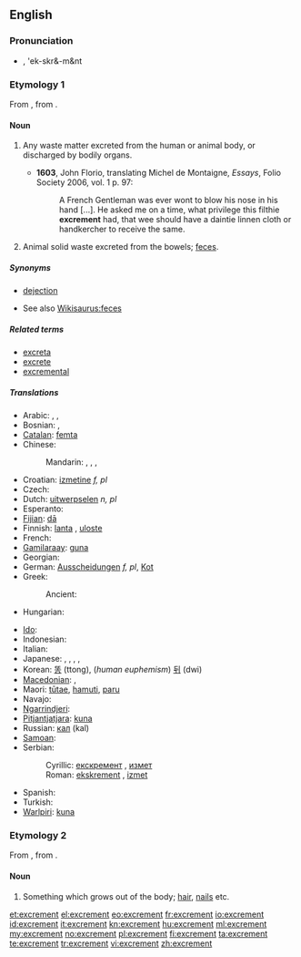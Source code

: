 ==English==

===Pronunciation===
* {{IPA|/ˈɛkskɹəmənt/}}, 'ek-skr&-m&nt

===Etymology 1===
From {{etyl|la}} {{term|excrementum|excrēmentum|lang=la}}, from {{term|excernere||to excrete|lang=la}}.

====Noun====
{{en-noun}}

# {{archaic}} Any waste matter excreted from the human or animal body, or discharged by bodily organs.
#* '''1603''', John Florio, translating Michel de Montaigne, ''Essays'', Folio Society 2006, vol. 1 p. 97:
#*: A French Gentleman was ever wont to blow his nose in his hand [...].  He asked me on a time, what privilege this filthie '''excrement''' had, that wee should have a daintie linnen cloth or handkercher to receive the same.
# {{context|now|_|specifically}} Animal solid waste excreted from the bowels; [[feces]].

=====Synonyms=====
* {{rfv-sense|I've never heard of excrement being a synonym for dejection}} [[dejection]]
* See also [[Wikisaurus:feces]]

=====Related terms=====
* [[excreta]]
* [[excrete]]
* [[excremental]]

=====Translations=====
{{trans-top|animal solid waste}}
* Arabic: {{t|ar|غائط|m|tr=ghā'iT}},  {{t|ar|براز|m|tr=birāz}},  {{t|ar|خراء|m|tr=khirāʼ}}
* Bosnian: {{t-|bs|ekskrement|m}}, {{t-|bs|izmet|m}}
* [[Catalan]]: [[femta]] {{f}}
* Chinese:
*: Mandarin: {{t-|cmn|大便|tr=dàbiàn|sc=Hani}},  {{t-|cmn|屎|tr=shǐ|sc=Hani}},  {{t-|cmn|糞|sc=Hani}},  {{t-|cmn|粪|tr=fèn|sc=Hani}}
* Croatian: [[izmetine]] ''f, pl''
* Czech: {{t-|cs|výkal|m}}
* Dutch: [[uitwerpselen]] ''n, pl''
* Esperanto: {{t|eo|feko}}
* [[Fijian]]: [[dā]]
* Finnish: [[lanta]] {{italbrac|animal excrement}}, [[uloste]] {{italbrac|human excrement}}
* French: {{t+|fr|excrément|m}}
* [[Gamilaraay]]: [[guna]]
* Georgian: {{t|ka|ექსკრემენტები|tr=ek'skrementebi|sc=Geor|xs=Georgian}}
* German: [[Ausscheidungen]] ''f, pl'', [[Kot]] {{m}}
* Greek: {{t|el|περίττωμα |n|tr=períttoma|sc=Grek}}
*: Ancient: {{tø|grc|σκῶρ|n|tr=skỗr|sc=polytonic}}
* Hungarian: {{t+|hu|ürülék}}
{{trans-mid}}
* [[Ido]]: {{t+|io|exkremento|xs=Ido}}
* Indonesian: {{t+|id|tahi|xs=Indonesian}}
* Italian: {{t+|it|escremento|m}}
* Japanese: {{t+|ja|便|tr=ben|sc=Jpan}}, {{t-|ja|大便|tr=daiben|sc=Jpan}}, {{t-|ja|うんこ|tr=unko|sc=Jpan}}, {{t-|ja|うんち|tr=unchi|sc=Jpan}}, {{t+|ja|糞|tr=[[ふん]], fun;[[くそ]], kuso|sc=Jpan}}
* Korean: [[똥]] (ttong), (''human euphemism'') [[뒤]] (dwi)
* [[Macedonian]]: {{t-|mk|измет|m|tr=ízmet}},  {{t-|mk|екскремент|m|tr=ekskremént}}
* Maori: [[tūtae]], [[hamuti]], [[paru]]
* Navajo: {{tø|nv|chąąʼ}}
* [[Ngarrindjeri]]: {{tø|nay|kunar}}
* [[Pitjantjatjara]]: [[kuna]]
* Russian: [[кал]] (kal) {{m}}
* [[Samoan]]: {{t-|sm|tae|xs=Samoan}}
* Serbian:
*: Cyrillic: [[екскремент#Serbian|екскремент]] {{m}}, [[измет#Serbian|измет]] {{m}}
*: Roman: [[ekskrement#Serbian|ekskrement]] {{m}}, [[izmet#Serbian|izmet]] {{m}}
* Spanish: {{t+|es|excremento|m}}
* Turkish: {{t+|tr|dışkı}}
* [[Warlpiri]]: [[kuna]]
{{trans-bottom}}

===Etymology 2===
From {{etyl|la}} {{term|excrementum|excrēmentum}}, from {{term|excrescere|excrēscere|to grow out}}.

====Noun====
{{en-noun}}

# {{obsolete}} Something which grows out of the body; [[hair]], [[nails]] etc.

[[et:excrement]]
[[el:excrement]]
[[eo:excrement]]
[[fr:excrement]]
[[io:excrement]]
[[id:excrement]]
[[it:excrement]]
[[kn:excrement]]
[[hu:excrement]]
[[ml:excrement]]
[[my:excrement]]
[[no:excrement]]
[[pl:excrement]]
[[fi:excrement]]
[[ta:excrement]]
[[te:excrement]]
[[tr:excrement]]
[[vi:excrement]]
[[zh:excrement]]